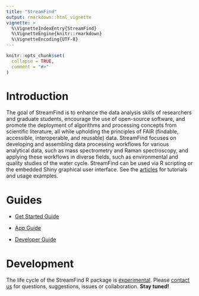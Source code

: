 ```yaml
---
title: "StreamFind"
output: rmarkdown::html_vignette
vignette: >
  %\VignetteIndexEntry{StreamFind}
  %\VignetteEngine{knitr::rmarkdown}
  %\VignetteEncoding{UTF-8}
---
```


```r
knitr::opts_chunk$set(
  collapse = TRUE,
  comment = "#>"
)
```

# Introduction

The goal of StreamFind is to enhance the data analysis skills of researchers and graduate students, encourage the use of open-source software, and promote the deployment of algorithms and processing concepts from scientific literature, all while upholding the principles of FAIR (findable, accessible, interoperable, and reusable) data. StreamFind focuses on developing and assembling data processing workflows for various analytical data, such as mass spectrometry and Raman spectroscopy, and applying these workflows in diverse fields, such as environmental and quality studies of the water cycle. StreamFind can be used via R scripting or the embedded Shiny graphical user interface. See the [articles](https://odea-project.github.io/StreamFind/articles/index.html) for tutorials and usage examples.

# Guides

-   [Get Started Guide](https://odea-project.github.io/StreamFind/articles/general_guide.html)

-   [App Guide](https://odea-project.github.io/StreamFind/articles/app_guide.html)

-   [Developer Guide](https://odea-project.github.io/StreamFind/articles/developer_guide.html)

# Development

The life cycle of the StreamFind R package is [experimental](https://lifecycle.r-lib.org/articles/stages.html). Please [contact us](mailto:cunha@iuta.de) for questions, suggestions, issues or collaboration. **Stay tuned!**
